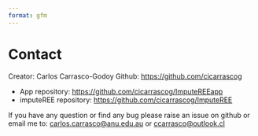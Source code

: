 ```yaml
---
format: gfm
---
```

# Contact

Creator: Carlos Carrasco-Godoy Github: <https://github.com/cicarrascog>

-   App repository: <https://github.com/cicarrascog/ImputeREEapp>
-   imputeREE repository: <https://github.com/cicarrascog/ImputeREE>

If you have any question or find any bug please raise an issue on github
or email me to:
[carlos.carrasco\@anu.edu.au](mailto:carlos.carrasco@anu.edu.au){.email}
or [ccarrasco\@outlook.cl](mailto:ccarrasco@outlook.cl){.email}

